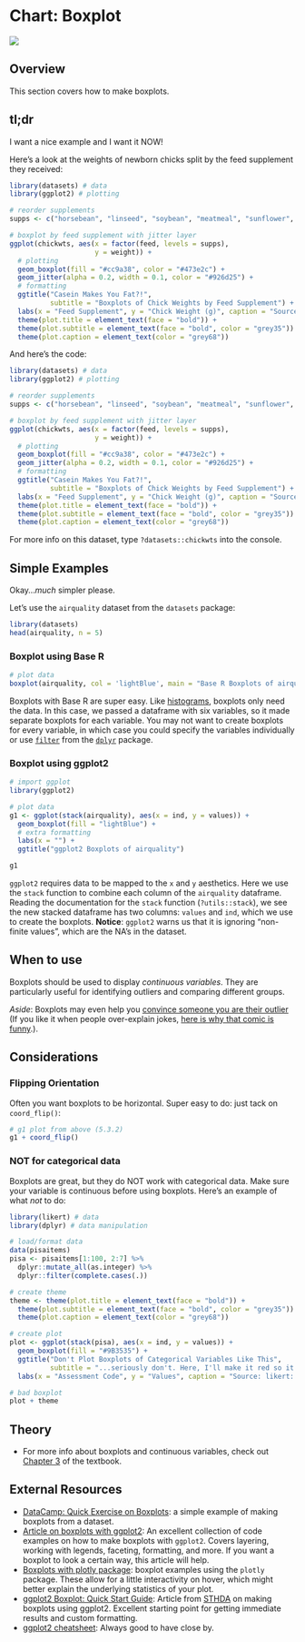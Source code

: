 # Chart: Boxplot {#box}

![](images/banners/banner_boxplot.png)

## Overview

This section covers how to make boxplots.

## tl;dr
I want a nice example and I want it NOW!

Here's a look at the weights of newborn chicks split by the feed supplement they received:

```r
library(datasets) # data
library(ggplot2) # plotting

# reorder supplements
supps <- c("horsebean", "linseed", "soybean", "meatmeal", "sunflower", "casein")

# boxplot by feed supplement with jitter layer
ggplot(chickwts, aes(x = factor(feed, levels = supps), 
                     y = weight)) + 
  # plotting
  geom_boxplot(fill = "#cc9a38", color = "#473e2c") + 
  geom_jitter(alpha = 0.2, width = 0.1, color = "#926d25") +
  # formatting
  ggtitle("Casein Makes You Fat?!",
          subtitle = "Boxplots of Chick Weights by Feed Supplement") +
  labs(x = "Feed Supplement", y = "Chick Weight (g)", caption = "Source: datasets::chickwts") +
  theme(plot.title = element_text(face = "bold")) +
  theme(plot.subtitle = element_text(face = "bold", color = "grey35")) +
  theme(plot.caption = element_text(color = "grey68"))
```

And here's the code:
```r
library(datasets) # data
library(ggplot2) # plotting

# reorder supplements
supps <- c("horsebean", "linseed", "soybean", "meatmeal", "sunflower", "casein")

# boxplot by feed supplement with jitter layer
ggplot(chickwts, aes(x = factor(feed, levels = supps), 
                     y = weight)) + 
  # plotting
  geom_boxplot(fill = "#cc9a38", color = "#473e2c") + 
  geom_jitter(alpha = 0.2, width = 0.1, color = "#926d25") +
  # formatting
  ggtitle("Casein Makes You Fat?!",
          subtitle = "Boxplots of Chick Weights by Feed Supplement") +
  labs(x = "Feed Supplement", y = "Chick Weight (g)", caption = "Source: datasets::chickwts") +
  theme(plot.title = element_text(face = "bold")) +
  theme(plot.subtitle = element_text(face = "bold", color = "grey35")) +
  theme(plot.caption = element_text(color = "grey68"))
```

For more info on this dataset, type `?datasets::chickwts` into the console.

## Simple Examples
Okay...*much* simpler please.
 
Let's use the `airquality` dataset from the `datasets` package:
```r
library(datasets)
head(airquality, n = 5)
```

### Boxplot using Base R
```r
# plot data
boxplot(airquality, col = 'lightBlue', main = "Base R Boxplots of airquality")
```

Boxplots with Base R are super easy. Like [histograms](histogram.html), boxplots only need the data. In this case, we passed a dataframe with six variables, so it made separate boxplots for each variable. You may not want to create boxplots for every variable, in which case you could specify the variables individually or use [`filter`](https://www.rdocumentation.org/packages/dplyr/versions/0.7.5/topics/filter){target="_blank"} from the [`dplyr`](https://www.rdocumentation.org/packages/dplyr/versions/0.7.5){target="_blank"} package.

### Boxplot using ggplot2
```r
# import ggplot
library(ggplot2)

# plot data
g1 <- ggplot(stack(airquality), aes(x = ind, y = values)) + 
  geom_boxplot(fill = "lightBlue") +
  # extra formatting
  labs(x = "") +
  ggtitle("ggplot2 Boxplots of airquality")

g1
```

`ggplot2` requires data to be mapped to the `x` and `y` aesthetics. Here we use the `stack` function to combine each column of the `airquality` dataframe. Reading the documentation for the `stack` function (`?utils::stack`), we see the new stacked dataframe has two columns: `values` and `ind`, which we use to create the boxplots. **Notice**: `ggplot2` warns us that it is ignoring "non-finite values", which are the NA's in the dataset.

## When to use
Boxplots should be used to display *continuous variables*. They are particularly useful for identifying outliers and comparing different groups. 

*Aside*: Boxplots may even help you [convince someone you are their outlier](https://xkcd.com/539/){target="_blank"} (If you like it when people over-explain jokes, [here is why that comic is funny](https://www.explainxkcd.com/wiki/index.php/539:_Boyfriend){target="_blank"}.). 

## Considerations

### Flipping Orientation
Often you want boxplots to be horizontal. Super easy to do: just tack on `coord_flip()`:
```r
# g1 plot from above (5.3.2)
g1 + coord_flip()
```

### NOT for categorical data
Boxplots are great, but they do NOT work with categorical data. Make sure your variable is continuous before using boxplots. Here's an example of what *not* to do:
```r
library(likert) # data
library(dplyr) # data manipulation

# load/format data
data(pisaitems)
pisa <- pisaitems[1:100, 2:7] %>% 
  dplyr::mutate_all(as.integer) %>% 
  dplyr::filter(complete.cases(.))

# create theme
theme <- theme(plot.title = element_text(face = "bold")) +
  theme(plot.subtitle = element_text(face = "bold", color = "grey35")) +
  theme(plot.caption = element_text(color = "grey68"))

# create plot
plot <- ggplot(stack(pisa), aes(x = ind, y = values)) +
  geom_boxplot(fill = "#9B3535") +
  ggtitle("Don't Plot Boxplots of Categorical Variables Like This",
          subtitle = "...seriously don't. Here, I'll make it red so it looks scary:") +
  labs(x = "Assessment Code", y = "Values", caption = "Source: likert::pisaitems")

# bad boxplot
plot + theme
```

## Theory

<!-- *   TODO Outliers  -->

*   For more info about boxplots and continuous variables, check out [Chapter 3](http://www.gradaanwr.net/content/03-examining-continuous-variables/){target="_blank"} of the textbook. 

## External Resources

- [DataCamp: Quick Exercise on Boxplots](https://campus.datacamp.com/courses/helsinki-open-data-science/logistic-regression?ex=7){target="_blank"}: a simple example of making boxplots from a dataset.
- [Article on boxplots with ggplot2](http://t-redactyl.io/blog/2016/04/creating-plots-in-r-using-ggplot2-part-10-boxplots.html){target="_blank"}: An excellent collection of code examples on how to make boxplots with `ggplot2`. Covers layering, working with legends, faceting, formatting, and more. If you want a boxplot to look a certain way, this article will help.
- [Boxplots with plotly package](https://plot.ly/ggplot2/box-plots/){target="_blank"}: boxplot examples using the `plotly` package. These allow for a little interactivity on hover, which might better explain the underlying statistics of your plot.
- [ggplot2 Boxplot: Quick Start Guide](http://www.sthda.com/english/wiki/ggplot2-box-plot-quick-start-guide-r-software-and-data-visualization){target="_blank"}: Article from [STHDA](http://www.sthda.com/english/){target="_blank"} on making boxplots using ggplot2. Excellent starting point for getting immediate results and custom formatting.
- [ggplot2 cheatsheet](https://www.rstudio.com/wp-content/uploads/2015/03/ggplot2-cheatsheet.pdf){target="_blank"}: Always good to have close by.





